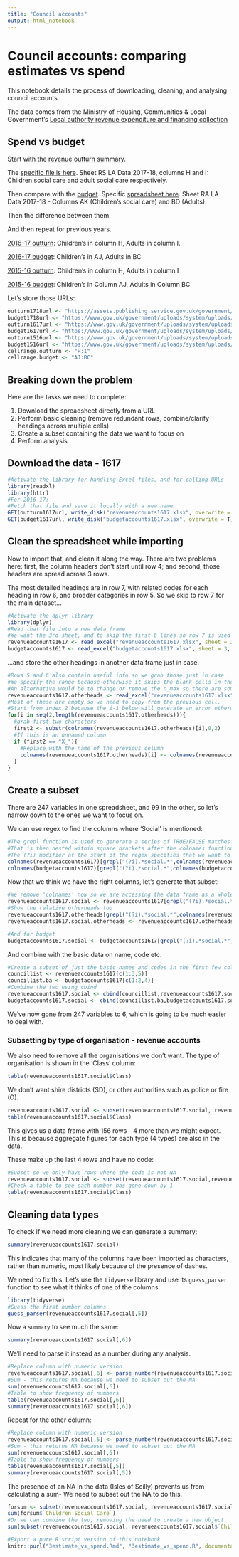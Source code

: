 ```yaml
---
title: "Council accounts"
output: html_notebook
---
```


# Council accounts: comparing estimates vs spend

This notebook details the process of downloading, cleaning, and analysing council accounts.

The data comes from the Ministry of Housing, Communities & Local Government's [Local authority revenue expenditure and financing collection](https://www.gov.uk/government/collections/local-authority-revenue-expenditure-and-financing)

## Spend vs budget

Start with the [revenue outturn summary](https://www.gov.uk/government/statistics/local-authority-revenue-expenditure-and-financing-england-2017-to-2018-individual-local-authority-data-outturn). 

The [specific file is here](https://assets.publishing.service.gov.uk/government/uploads/system/uploads/attachment_data/file/735627/RS_2017-18_data_by_LA.xlsx). Sheet RS LA Data 2017-18, columns H and I: Children social care and adult social care respectively.

Then compare with the [budget](https://www.gov.uk/government/statistics/local-authority-revenue-expenditure-and-financing-england-2017-to-2018-budget-individual-local-authority-data). Specific [spreadsheet here](https://www.gov.uk/government/uploads/system/uploads/attachment_data/file/623097/RA_2017-18_data_by_LA.xlsx). Sheet RA LA Data 2017-18 - Columns AK (Children’s social care) and BD (Adults).

Then the difference between them.

And then repeat for previous years.

[2016-17 outturn](https://www.gov.uk/government/uploads/system/uploads/attachment_data/file/659764/RS_2016-17_data_by_LA.xlsx): Children’s in column H, Adults in column I. 

[2016-17 budget](https://www.gov.uk/government/uploads/system/uploads/attachment_data/file/532962/RA_2016-17_data_by_LA.xlsx): Children’s in AJ, Adults in BC

[2015-16 outturn](https://www.gov.uk/government/uploads/system/uploads/attachment_data/file/659783/RS_2015-16_data_by_LA_-_Revision.xlsx): Children’s in column H, Adults in column I


[2015-16 budget](https://www.gov.uk/government/uploads/system/uploads/attachment_data/file/444910/RA_2015-16_data_by_LA_-_Nat_Stats_Release_-_15-Jul-2015.xls): Children’s in Column AJ, Adults in Column BC

Let's store those URLs:

```r
outturn1718url <- "https://assets.publishing.service.gov.uk/government/uploads/system/uploads/attachment_data/file/735627/RS_2017-18_data_by_LA.xlsx"
budget1718url <- "https://www.gov.uk/government/uploads/system/uploads/attachment_data/file/623097/RA_2017-18_data_by_LA.xlsx"
outturn1617url <- "https://www.gov.uk/government/uploads/system/uploads/attachment_data/file/659764/RS_2016-17_data_by_LA.xlsx"
budget1617url <- "https://www.gov.uk/government/uploads/system/uploads/attachment_data/file/532962/RA_2016-17_data_by_LA.xlsx"
outturn1516url <- "https://www.gov.uk/government/uploads/system/uploads/attachment_data/file/659783/RS_2015-16_data_by_LA_-_Revision.xlsx"
budget1516url <- "https://www.gov.uk/government/uploads/system/uploads/attachment_data/file/444910/RA_2015-16_data_by_LA_-_Nat_Stats_Release_-_15-Jul-2015.xls"
cellrange.outturn <- "H:I"
cellrange.budget <- "AJ:BC"
```


## Breaking down the problem

Here are the tasks we need to complete:

1. Download the spreadsheet directly from a URL
2. Perform basic cleaning (remove redundant rows, combine/clarify headings across multiple cells)
3. Create a subset containing the data we want to focus on
4. Perform analysis

## Download the data - 1617

```r
#Activate the library for handling Excel files, and for calling URLs
library(readxl)
library(httr)
#For 2016-17:
#Fetch that file and save it locally with a new name
GET(outturn1617url, write_disk("revenueaccounts1617.xlsx", overwrite = T))
GET(budget1617url, write_disk("budgetaccounts1617.xlsx", overwrite = T))
```

## Clean the spreadsheet while importing

Now to import that, and clean it along the way. There are two problems here: first, the column headers don't start until row 4; and second, those headers are spread across 3 rows.

The most detailed headings are in row 7, with related codes for each heading in row 6, and broader categories in row 5. So we skip to row 7 for the main dataset...

```r
#Activate the dplyr library
library(dplyr)
#Read that file into a new data frame
#We want the 3rd sheet, and to skip the first 6 lines so row 7 is used for headers
revenueaccounts1617 <- read_excel("revenueaccounts1617.xlsx", sheet = 3, skip = 6, na = "c('-','')") #could add range = cell_cols("A:I") but skip won't work
budgetaccounts1617 <- read_excel("budgetaccounts1617.xlsx", sheet = 3, skip = 6, na = "c('-','')") #omitted: range = cell_cols(cellrange.budget)
```

...and store the other headings in another data frame just in case.

```r
#Rows 5 and 6 also contain useful info so we grab those just in case
#We specify the range because otherwise it skips the blank cells in the first 5 columns
#An alternative would be to change or remove the n_max so there are some full cells in those first 5 cols
revenueaccounts1617.otherheads <- read_excel("revenueaccounts1617.xlsx", sheet = 3, skip = 4, n_max = 2) #we set n_max to 2 because otherwise it skips the first 5 empty cells
#Most of these are empty so we need to copy from the previous cell.
#Start from index 2 because the i-1 below will generate an error otherwise
for(i in seq(2,length(revenueaccounts1617.otherheads))){
  #grab first two characters
  first2 <- substr(colnames(revenueaccounts1617.otherheads)[i],0,2)
  #If this is an unnamed column
  if (first2 == "X_"){
    #Replace with the name of the previous column
    colnames(revenueaccounts1617.otherheads)[i] <- colnames(revenueaccounts1617.otherheads)[i-1]
  }
}
```


## Create a subset

There are 247 variables in one spreadsheet, and 99 in the other, so let's narrow down to the ones we want to focus on.

We can use regex to find the columns where 'Social' is mentioned:

```r
#The grepl function is used to generate a series of TRUE/FALSE matches for each column
#That is then nested within square brackets after the colnames function to show those that are TRUE
#The (?i) modifier at the start of the regex specifies that we want to be case insensitive, which means we can catch the capital/lower case S at the start and where it is all caps.
colnames(revenueaccounts1617)[grepl("(?i).*social.*",colnames(revenueaccounts1617))]
colnames(budgetaccounts1617)[grepl("(?i).*social.*",colnames(budgetaccounts1617))]
```


Now that we think we have the right columns, let's generate that subset:

```r
#We remove 'colnames' now so we are accessing the data frame as a whole
revenueaccounts1617.social <- revenueaccounts1617[grepl("(?i).*social.*",colnames(revenueaccounts1617))]
#Show the relative otherheads too
revenueaccounts1617.otherheads[grepl("(?i).*social.*",colnames(revenueaccounts1617))]
revenueaccounts1617.social.otherheads <- revenueaccounts1617.otherheads[grepl("(?i).*social.*",colnames(revenueaccounts1617))]

#And for budget
budgetaccounts1617.social <- budgetaccounts1617[grepl("(?i).*social.*",colnames(budgetaccounts1617))]
```

And combine with the basic data on name, code etc.

```r
#Create a subset of just the basic names and codes in the first few columns - we'll probably need this again so useful to save as a separate data frame
councillist <- revenueaccounts1617[c(1:3,5)]
councillist.ba <- budgetaccounts1617[c(1:2,4)]
#Combine the two using cbind
revenueaccounts1617.social <- cbind(councillist,revenueaccounts1617.social)
budgetaccounts1617.social <- cbind(councillist.ba,budgetaccounts1617.social)
```

We've now gone from 247 variables to 6, which is going to be much easier to deal with.

### Subsetting by type of organisation - revenue accounts

We also need to remove all the organisations we don't want. The type of organisation is shown in the 'Class' column:

```r
table(revenueaccounts1617.social$Class)
```

We don't want shire districts (SD), or other authorities such as police or fire (O). 

```r
revenueaccounts1617.social <- subset(revenueaccounts1617.social, revenueaccounts1617.social$Class != "O" & revenueaccounts1617.social$Class != "SD")
table(revenueaccounts1617.social$Class)
```

This gives us a data frame with 156 rows - 4 more than we might expect. This is because aggregate figures for each type (4 types) are also in the data. 

These make up the last 4 rows and have no code:

```r
#Subset so we only have rows where the code is not NA
revenueaccounts1617.social <- subset(revenueaccounts1617.social,revenueaccounts1617.social$`E-code` != "NA")
#Check a table to see each number has gone down by 1
table(revenueaccounts1617.social$Class)
```



## Cleaning data types

To check if we need more cleaning we can generate a summary:

```r
summary(revenueaccounts1617.social)
```

This indicates that many of the columns have been imported as characters, rather than numeric, most likely because of the presence of dashes.

We need to fix this. Let's use the `tidyverse` library and use its `guess_parser` function to see what it thinks of one of the columns:

```r
library(tidyverse)
#Guess the first number columns
guess_parser(revenueaccounts1617.social[,5])
```

Now a `summary` to see much the same:

```r
summary(revenueaccounts1617.social[,6])
```

We'll need to parse it instead as a number during any analysis.

```r
#Replace column with numeric version
revenueaccounts1617.social[,6] <- parse_number(revenueaccounts1617.social[,6])
#Sum - this returns NA because we need to subset out the NA
sum(revenueaccounts1617.social[,6])
#Table to show frequency of numbers
table(revenueaccounts1617.social[,6])
summary(revenueaccounts1617.social[,6])
```

Repeat for the other column:

```r
#Replace column with numeric version
revenueaccounts1617.social[,5] <- parse_number(revenueaccounts1617.social[,5])
#Sum - this returns NA because we need to subset out the NA
sum(revenueaccounts1617.social[,5])
#Table to show frequency of numbers
table(revenueaccounts1617.social[,5])
summary(revenueaccounts1617.social[,5])
```

The presence of an NA in the data (Isles of Scilly) prevents us from calculating a sum- We need to subset out the NA to do this.

```r
forsum <- subset(revenueaccounts1617.social, revenueaccounts1617.social$`Children Social Care` != "NA")
sum(forsum$`Children Social Care`)
#Or we can combine the two, removing the need to create a new object
sum(subset(revenueaccounts1617.social, revenueaccounts1617.social$`Children Social Care` != "NA")$`Children Social Care`)
```

```r
#Export a pure R script version of this notebook
knitr::purl("3estimate_vs_spend.Rmd", "3estimate_vs_spend.R", documentation = 2)
```


